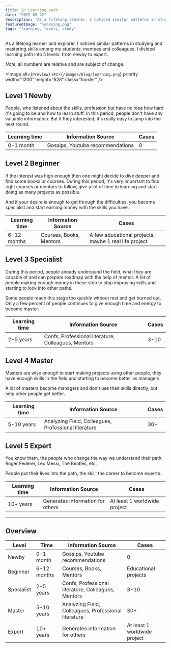 ```yaml
---
title: 🙋‍♂️ Learning path
date: "2022-09-22"
description: "As a lifelong learner, I noticed similar patterns in studying and mastering skills among my students, mentees and colleagues. Here is my gradation of learning levels."
featuredImage: "learning.png"
tags: "learning, levels, study"
---
```


As a lifelong learner and explorer, I noticed similar patterns in
studying and mastering skills among my students, mentees and colleagues.
I divided learning path into 5 levels: from newby to expert.

_Note_, all numbers are relative and are subject of change.

<Image
  alt={`Preview`}
  src={`/images/blog/learning.png`}
  priority
  width="1200"
  height="628"
  class="border"
/>

## Level 1 <ColoredTag>Newby</ColoredTag>

People, who listened about the skills, profession but have no idea how
hard it's going to be and how to learn stuff. In this period, people
don't have any valuable information. But if they interested, it's really easy to jump into the next round.

| Learning time | Information Source               | Cases |
| ------------- | -------------------------------- | ----- |
| 0-1 month     | Gossips, Youtube recommendations | 0     |

## Level 2 <ColoredTag>Beginner</ColoredTag>

If the interest was high enough then one might decide to dive deeper
and find some books or courses. During this period, it's very important
to find right courses or mentors to follow, give a lot of time to learning
and start doing as many projects as possible.

And if your desire is enough to get through the difficulties, you become
specialist and start earning money with the skills you have.

| Learning time | Information Source      | Cases                                                 |
| ------------- | ----------------------- | ----------------------------------------------------- |
| 6-12 months   | Courses, Books, Mentors | A few educational projects, maybe 1 real life project |

## Level 3 <ColoredTag>Specialist</ColoredTag>

During this period, people already understand the field, what they are capable of
and can prepare roadmap with the help of mentor. A lot of people making enough money
in these step to stop improving skills and starting to look into other paths.

Some people reach this stage too quickly without rest and get burned out.
Only a few percent of people continues to give enough time and energy to become master.

| Learning time | Information Source                                  | Cases |
| ------------- | --------------------------------------------------- | ----- |
| 2-5 years     | Confs, Professional literature, Colleagues, Mentors | 3-10  |

## Level 4 <ColoredTag>Master</ColoredTag>

Masters are wise enough to start making projects using other people,
they have enough skills in the field and starting to become better as managers.

A lot of masters become managers and don't use their skills directly, but help other people get better.

| Learning time | Information Source                                   | Cases |
| ------------- | ---------------------------------------------------- | ----- |
| 5-10 years    | Analyzing Field, Colleagues, Professional literature | 30+   |

## Level 5 <ColoredTag>Expert</ColoredTag>

You know them, the people who change the way we understand their path:
Roger Federer, Leo Messi, The Beatles, etc.

People put their lives into the path, the skill, the career to become experts.

| Learning time | Information Source               | Cases                        |
| ------------- | -------------------------------- | ---------------------------- |
| 10+ years     | Generates information for others | At least 1 worldwide project |

<hr />

## Overview

| Level                               | Time        | Information Source                                   | Cases                        |
| ----------------------------------- | ----------- | ---------------------------------------------------- | ---------------------------- |
| <ColoredTag>Newby</ColoredTag>      | 0-1 month   | Gossips, Youtube recommendations                     | 0                            |
| <ColoredTag>Beginner</ColoredTag>   | 6-12 months | Courses, Books, Mentors                              | Educational projects         |
| <ColoredTag>Specialist</ColoredTag> | 2-5 years   | Confs, Professional literature, Colleagues, Mentors  | 3-10                         |
| <ColoredTag>Master</ColoredTag>     | 5-10 years  | Analyzing Field, Colleagues, Professional literature | 30+                          |
| <ColoredTag>Expert</ColoredTag>     | 10+ years   | Generates information for others                     | At least 1 worldwide project |
